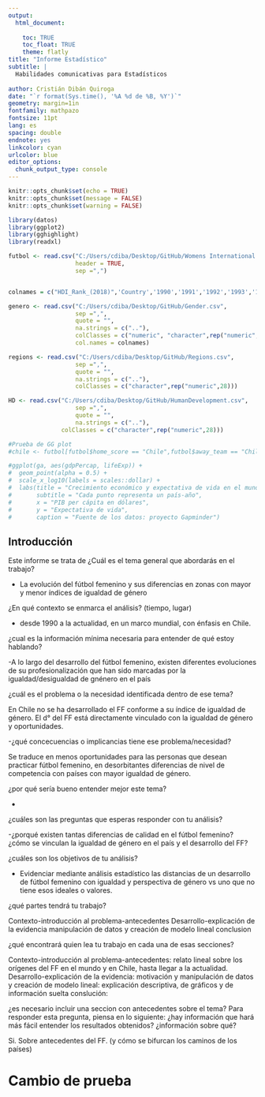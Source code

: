 ```yaml
---
output:
  html_document:
    
    toc: TRUE
    toc_float: TRUE
    theme: flatly
title: "Informe Estadístico"
subtitle: |
  Habilidades comunicativas para Estadísticos
  
author: Cristián Dibán Quiroga
date: "`r format(Sys.time(), '%A %d de %B, %Y')`"
geometry: margin=1in
fontfamily: mathpazo
fontsize: 11pt
lang: es
spacing: double
endnote: yes
linkcolor: cyan
urlcolor: blue
editor_options: 
  chunk_output_type: console
---
```


```r
knitr::opts_chunk$set(echo = TRUE)
knitr::opts_chunk$set(message = FALSE)
knitr::opts_chunk$set(warning = FALSE)

library(datos)
library(ggplot2)
library(gghighlight)
library(readxl)
```


```r

futbol <- read.csv("C:/Users/cdiba/Desktop/GitHub/Womens International Football Results.csv",
                   header = TRUE,
                   sep =",")


colnames = c("HDI_Rank_(2018)",'Country','1990','1991','1992','1993','1994','1995','1996','1997','1998','1999','2000','2001','2002','2003','2004','2005','2006','2007','2008','2009','2010','2011','2012','2013','2014','2015','2016','2017','2018')

genero <- read.csv("C:/Users/cdiba/Desktop/GitHub/Gender.csv",
                   sep =",",
                   quote = "",
                   na.strings = c(".."),
                   colClasses = c("numeric", "character",rep("numeric",28)),
                   col.names = colnames)

regions <- read.csv("C:/Users/cdiba/Desktop/GitHub/Regions.csv",
                   sep =",",
                   quote = "",
                   na.strings = c(".."),
                   colClasses = c("character",rep("numeric",28)))

HD <- read.csv("C:/Users/cdiba/Desktop/GitHub/HumanDevelopment.csv",
                   sep =",",
                   quote = "",
                   na.strings = c(".."),
               colClasses = c("character",rep("numeric",28)))

```




```r
#Prueba de GG plot
#chile <- futbol[futbol$home_score == "Chile",futbol$away_team == "Chile"]

#ggplot(ga, aes(gdpPercap, lifeExp)) +
#  geom_point(alpha = 0.5) +
#  scale_x_log10(labels = scales::dollar) +
#  labs(title = "Crecimiento económico y expectativa de vida en el mundo (1952 - 2007)",
#       subtitle = "Cada punto representa un país-año",
#       x = "PIB per cápita en dólares",
#       y = "Expectativa de vida",
#       caption = "Fuente de los datos: proyecto Gapminder")

```


## Introducción

Este informe se trata de
¿Cuál es el tema general que abordarás en el trabajo?

- La evolución del fútbol femenino y sus diferencias en zonas con mayor y menor índices de igualdad de género

¿En qué contexto se enmarca el análisis? (tiempo, lugar)

- desde 1990 a la actualidad, en un marco mundial, con énfasis en Chile.

¿cual es la información mínima necesaria para entender de qué estoy hablando?

-A lo largo del desarrollo del fútbol femenino, existen diferentes evoluciones de su profesionalización que han sido marcadas por la igualdad/desigualdad de gnénero en el país 

¿cuál es el problema o la necesidad identificada dentro de ese tema?

En Chile no se ha desarrollado el FF conforme a su índice de igualdad de género.
El d° del FF está directamente vinculado con la igualdad de género y oportunidades.


-¿qué concecuencias o implicancias tiene ese problema/necesidad?

Se traduce en menos oportunidades para las personas que desean practicar fútbol femenino, en desorbitantes diferencias de nivel de competencia con países con mayor igualdad de género.

¿por qué sería bueno entender mejor este tema?

-

¿cuáles son las preguntas que esperas responder con tu análisis?

-¿porqué existen tantas diferencias de calidad en el fútbol femenino? ¿cómo se vinculan la igualdad de género en el país y el desarrollo del FF?

¿cuáles son los objetivos de tu análisis?

- Evidenciar mediante análisis estadístico las distancias de un desarrollo de fútbol femenino con igualdad y perspectiva de género vs uno que no tiene esos ideales o valores.


¿qué partes tendrá tu trabajo?

Contexto-introducción al problema-antecedentes
Desarrollo-explicación de la evidencia
manipulación de datos y creación de modelo lineal
conclusion

¿qué encontrará quien lea tu trabajo en cada una de esas secciones?

Contexto-introducción al problema-antecedentes: relato lineal sobre los orígenes del FF en el mundo y en Chile, hasta llegar a la actualidad.
Desarrollo-explicación de la evidencia: motivación y 
manipulación de datos y creación de modelo lineal: explicación descriptiva, de gráficos y de información suelta
conslución: 


¿es necesario incluir una seccion con antecedentes sobre el tema? Para responder esta pregunta, piensa en lo siguiente: ¿hay información que hará más fácil entender los resultados obtenidos? ¿información sobre qué?

Si.
Sobre antecedentes del FF. (y cómo se bifurcan los caminos de los países)


# Cambio de prueba
